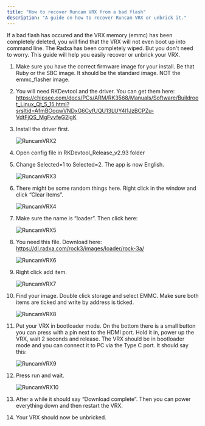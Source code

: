 ```yaml
---
title: "How to recover Runcam VRX from a bad flash"
description: "A guide on how to recover Runcam VRX or unbrick it."
---
```


If a bad flash has occured and the VRX memory (emmc) has been completely deleted, you will find that the VRX will not even boot up into command line. The Radxa has been completely wiped.
But you don't need to worry. This guide will help you easily recover or unbrick your VRX.

1. Make sure you have the correct firmware image for your install. Be that Ruby or the SBC image. It should be the standard image. NOT the emmc_flasher image.

2. You will need RKDevtool and the driver. You can get them here: https://chipsee.com/docs/PCs/ARM/RK3568/Manuals/Software/Buildroot_Linux_Qt_5_15.html?srsltid=AfmBOoqwVNDxG6CyfUQU13LUY4l1JzBCPZu-VdtFjQS_MgFvvfeG2lgK

3. Install the driver first.

   ![RuncamVRX2](/images/runcam-vrx-badflash2.jpg)

4. Open config file in RKDevtool_Release_v2.93 folder

5. Change Selected=1 to Selected=2. The app is now English.

   ![RuncamVRX3](/images/runcam-vrx-badflash3.jpg)

6. There might be some random things here. Right click in the window and click “Clear items”.

   ![RuncamVRX4](/images/runcam-vrx-badflash4.jpg)

7. Make sure the name is “loader”. Then click here:

   ![RuncamVRX5](/images/runcam-vrx-badflash5.jpg)

8. You need this file. Download here: https://dl.radxa.com/rock3/images/loader/rock-3a/
   
    ![RuncamVRX6](/images/runcam-vrx-badflash6.jpg)

9. Right click add item.

     ![RuncamVRX7](/images/runcam-vrx-badflash7.jpg)

10. Find your image. Double click storage and select EMMC. Make sure both items are ticked and write by address is ticked.

    ![RuncamVRX8](/images/runcam-vrx-badflash8.jpg)

11. Put your VRX in bootloader mode. On the bottom there is a small button you can press with a pin next to the HDMI port. Hold it in, power up the VRX, wait 2 seconds and release. The VRX should be in bootloader mode and you can connect it to PC via the Type C port. It should say this:

    ![RuncamVRX9](/images/runcam-vrx-badflash9.jpg)

12. Press run and wait.

    ![RuncamVRX10](/images/runcam-vrx-badflash10.jpg)

14. After a while it should say “Download complete”. Then you can power everything down and then restart the VRX.

15. Your VRX should now be unbricked.
